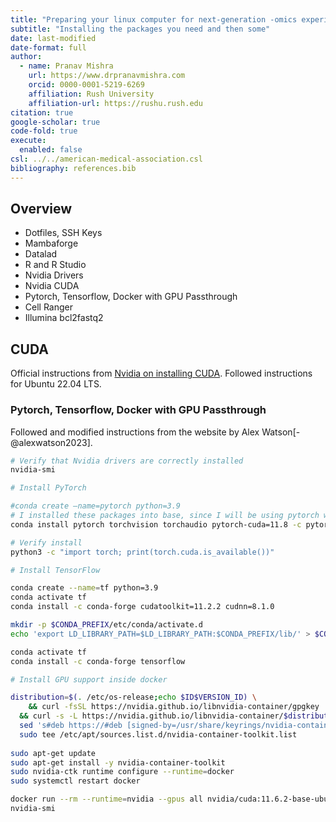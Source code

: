 ```yaml
---
title: "Preparing your linux computer for next-generation -omics experiments"
subtitle: "Installing the packages you need and then some"
date: last-modified
date-format: full
author:
  - name: Pranav Mishra
    url: https://www.drpranavmishra.com
    orcid: 0000-0001-5219-6269 
    affiliation: Rush University
    affiliation-url: https://rushu.rush.edu 
citation: true
google-scholar: true
code-fold: true
execute: 
  enabled: false
csl: ../../american-medical-association.csl
bibliography: references.bib
---
```


## Overview

-   Dotfiles, SSH Keys
-   Mambaforge
-   Datalad
-   R and R Studio
-   Nvidia Drivers
-   Nvidia CUDA
-   Pytorch, Tensorflow, Docker with GPU Passthrough
-   Cell Ranger
-   Illumina bcl2fastq2

## CUDA

Official instructions from [Nvidia on installing CUDA](https://docs.nvidia.com/cuda/cuda-installation-guide-linux/index.html#). Followed instructions for Ubuntu 22.04 LTS.

### Pytorch, Tensorflow, Docker with GPU Passthrough

Followed and modified instructions from the website by Alex Watson[-@alexwatson2023].

```bash
# Verify that Nvidia drivers are correctly installed
nvidia-smi
```

```bash
# Install PyTorch

#conda create –name=pytorch python=3.9
# I installed these packages into base, since I will be using pytorch wrapped functions
conda install pytorch torchvision torchaudio pytorch-cuda=11.8 -c pytorch -c nvidia

# Verify install
python3 -c "import torch; print(torch.cuda.is_available())"
```

```bash
# Install TensorFlow

conda create --name=tf python=3.9
conda activate tf
conda install -c conda-forge cudatoolkit=11.2.2 cudnn=8.1.0

mkdir -p $CONDA_PREFIX/etc/conda/activate.d
echo 'export LD_LIBRARY_PATH=$LD_LIBRARY_PATH:$CONDA_PREFIX/lib/' > $CONDA_PREFIX/etc/conda/activate.d/env_vars.sh

conda activate tf
conda install -c conda-forge tensorflow
```

```bash
# Install GPU support inside docker

distribution=$(. /etc/os-release;echo $ID$VERSION_ID) \
	&& curl -fsSL https://nvidia.github.io/libnvidia-container/gpgkey | sudo gpg --dearmor -o /usr/share/keyrings/nvidia-container-toolkit-keyring.gpg \
  && curl -s -L https://nvidia.github.io/libnvidia-container/$distribution/libnvidia-container.list | \
  sed 's#deb https://#deb [signed-by=/usr/share/keyrings/nvidia-container-toolkit-keyring.gpg] https://#g' | \
  sudo tee /etc/apt/sources.list.d/nvidia-container-toolkit.list
  
sudo apt-get update
sudo apt-get install -y nvidia-container-toolkit
sudo nvidia-ctk runtime configure --runtime=docker
sudo systemctl restart docker

docker run --rm --runtime=nvidia --gpus all nvidia/cuda:11.6.2-base-ubuntu20.04 
nvidia-smi
```
